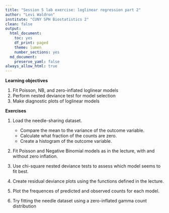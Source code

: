 ```yaml
---
title: "Session 5 lab exercise: loglinear regression part 2"
author: "Levi Waldron"
institute: "CUNY SPH Biostatistics 2"
clean: false
output:
  html_document:
    toc: yes
    df_print: paged
    theme: lumen
    number_sections: yes
  md_document:
    preserve_yaml: false
always_allow_html: true
---
```


**Learning objectives**

1. Fit Poisson, NB, and zero-inflated loglinear models
2. Perform nested deviance test for model selection
3. Make diagnostic plots of loglinear models

**Exercises**

1. Load the needle-sharing dataset. 
    + Compare the mean to the variance of the outcome variable. 
    + Calculate what fraction of the counts are zero.
    + Create a histogram of the outcome variable.

2. Fit Poisson and Negative Binomial models as in the lecture, with and without zero inflation.

3. Use chi-square nested deviance tests to assess which model seems to fit best.

4. Create residual deviance plots using the functions defined in the lecture.

5. Plot the frequences of predicted and observed counts for each model.

6. Try fitting the needle dataset using a zero-inflated gamma count distribution
